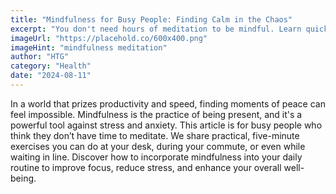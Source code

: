 ```yaml
---
title: "Mindfulness for Busy People: Finding Calm in the Chaos"
excerpt: "You don't need hours of meditation to be mindful. Learn quick techniques to de-stress and refocus during a hectic day."
imageUrl: "https://placehold.co/600x400.png"
imageHint: "mindfulness meditation"
author: "HTG"
category: "Health"
date: "2024-08-11"
---
```


In a world that prizes productivity and speed, finding moments of peace can feel impossible. Mindfulness is the practice of being present, and it's a powerful tool against stress and anxiety. This article is for busy people who think they don’t have time to meditate. We share practical, five-minute exercises you can do at your desk, during your commute, or even while waiting in line. Discover how to incorporate mindfulness into your daily routine to improve focus, reduce stress, and enhance your overall well-being.